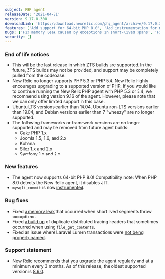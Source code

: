 ```yaml
---
subject: PHP agent
releaseDate: '2021-04-21'
version: 9.17.0.300
downloadLink: 'https://download.newrelic.com/php_agent/archive/9.17.0.300'
features: ['Add support for 64-bit PHP 8.0', 'Add instrumentation for mysqli_commit']
bugs: ['Fix memory leak caused by exceptions in short-lived spans', 'Fix duplicate distributed tracing headers caused by file_get_contents', 'Fix Laravel Lumen transaction naming']
security: []
---
```


### End of life notices

* This will be the last release in which ZTS builds are supported. In the future, ZTS builds may not be provided, and support may be completely pulled from the codebase.
* New Relic no longer supports PHP 5.3 or PHP 5.4. New Relic highly encourages upgrading to a supported version of PHP. If you would like to continue running the New Relic PHP agent with PHP 5.3 or 5.4, we recommend using version 9.16 of the agent. However, please note that we can only offer limited support in this case.
* Ubuntu LTS versions earlier than 14.04, Ubuntu non-LTS versions earlier than 19.04, and Debian versions earlier than 7 "wheezy" are no longer supported.
* The following frameworks or framework versions are no longer supported and may be removed from future agent builds:
  * Cake PHP 1.x
  * Joomla 1.5, 1.6, and 2.x
  * Kohana
  * Silex 1.x and 2.x
  * Symfony 1.x and 2.x

### New features

* The agent now supports 64-bit PHP 8.0! Compatibility note: When PHP 8.0 detects the New Relic agent, it disables JIT.
* `mysqli_commit` is now [instrumented](https://github.com/newrelic/newrelic-php-agent/pull/102).

### Bug fixes

* Fixed [a memory leak](https://github.com/newrelic/newrelic-php-agent/pull/123) that occurred when short lived segments throw exceptions.
* Fixed [a build up](https://github.com/newrelic/newrelic-php-agent/pull/120) of duplicate distributed tracing headers that sometimes occurred when using `file_get_contents`.
* Fixed an issue where Laravel Lumen transactions were [not being properly named](https://github.com/newrelic/newrelic-php-agent/pull/135).

### Support statement

* New Relic recommends that you upgrade the agent regularly and at a minimum every 3 months. As of this release, the oldest supported version is [8.6.0](https://docs.newrelic.com/docs/release-notes/agent-release-notes/php-release-notes/php-agent-860238/).
